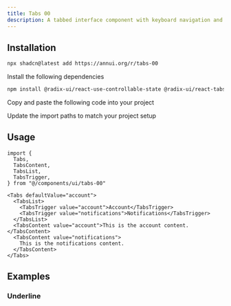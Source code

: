 ```yaml
---
title: Tabs 00
description: A tabbed interface component with keyboard navigation and customizable styles.
---
```


<ComponentPreview name="tabs-00-demo" />

## Installation

<ComponentInstall>

<CLIInstall>
  
```bash
npx shadcn@latest add https://annui.org/r/tabs-00
```

</CLIInstall>

<ManualInstall>

<Steps>

<Step>

Install the following dependencies

</Step>

```bash
npm install @radix-ui/react-use-controllable-state @radix-ui/react-tabs
```

<Step>

Copy and paste the following code into your project

</Step>

<ComponentSource name="tabs-00" />

<Step>

Update the import paths to match your project setup

</Step>

</Steps>

</ManualInstall>

</ComponentInstall>

## Usage

```tsx
import {
  Tabs,
  TabsContent,
  TabsList,
  TabsTrigger,
} from "@/components/ui/tabs-00"
```

```tsx
<Tabs defaultValue="account">
  <TabsList>
    <TabsTrigger value="account">Account</TabsTrigger>
    <TabsTrigger value="notifications">Notifications</TabsTrigger>
  </TabsList>
  <TabsContent value="account">This is the account content.</TabsContent>
  <TabsContent value="notifications">
    This is the notifications content.
  </TabsContent>
</Tabs>
```

## Examples

### Underline

<ComponentPreview name="tabs-00-underline" />
